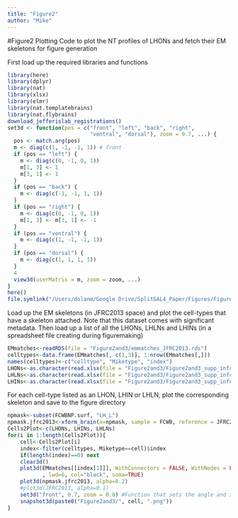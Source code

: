```yaml
---
title: "Figure2"
author: "Mike"
---
```

#Figure2 Plotting 
Code to plot the NT profiles of LHONs and fetch their EM skeletons for figure generation

First load up the required libraries and functions
```r
library(here)
library(dplyr)
library(nat)
library(xlsx)
library(elmr)
library(nat.templatebrains)
library(nat.flybrains)
download_jefferislab_registrations()
set3d <- function(pos = c("front", "left", "back", "right",
                          "ventral", "dorsal"), zoom = 0.7, ...) {
  pos <- match.arg(pos)
  m <- diag(c(1, -1, -1, 1)) # front
  if (pos == "left") {
    m <- diag(c(0, -1, 0, 1))
    m[1, 3] <- 1
    m[3, 1] <- 1
  }
  if (pos == "back") {
    m <- diag(c(-1, -1, 1, 1))
  }
  if (pos == "right") {
    m <- diag(c(0, -1, 0, 1))
    m[1, 3] <- m[3, 1] <- -1
  }
  if (pos == "ventral") {
    m <- diag(c(1, -1, -1, 1))
  }
  if (pos == "dorsal") {
    m <- diag(c(1, 1, 1, 1))
  }
  4
  view3d(userMatrix = m, zoom = zoom, ...)
}
here()
file.symlink("/Users/dolanm/Google Drive/SplitGAL4_Paper/Figures/Figure2and3", here())
```

Load up the EM skeletons (in JFRC2013 space) and plot the cell-types that have a skeleton attached. Note that this dataset comes with significant metadata. Then load up a list of all the LHONs, LHLNs and LHINs (in a spreadsheet file creating during figuremaking)   
```r
EMmatches<-readRDS(file = "Figure2and3/emmatches_JFRC2013.rds")
celltypes<-data.frame(EMmatches[, c(1,3)], 1:nrow(EMmatches[,]))
names(celltypes)<-c("celltype", "Miketype", "index")
LHONs<-as.character(read.xlsx(file = "Figure2and3/Figure2and3_supp_info.xlsx", sheetIndex = 1,)[,1])
LHLNs<-as.character(read.xlsx(file = "Figure2and3/Figure2and3_supp_info.xlsx", sheetIndex = 2,)[,1])
LHINs<-as.character(read.xlsx(file = "Figure2and3/Figure2and3_supp_info.xlsx", sheetIndex = 3,)[,1])
```

For each cell-type listed as an LHON, LHIN or LHLN, plot the corresponding skeleton and save to the figure directory 
```r
npmask<-subset(FCWBNP.surf, "LH_L")
npmask.jfrc2013<-xform_brain(x=npmask, sample = FCWB, reference = JFRC2013)
Cells2Plot<-c(LHONs, LHINs, LHLNs)
for(i in 1:length(Cells2Plot)){
    cell<-Cells2Plot[i]
    index<-filter(celltypes, Miketype==cell)$index
    if(length(index)==0) next
    clear3d()
    plot3d(EMmatches[[index[1]]], WithConnectors = FALSE, WithNodes = FALSE
           , lwd=6, col="black", soma=TRUE)
    plot3d(npmask.jfrc2013, alpha=0.2)
    #plot3d(JFRC2013, alpha=0.1)
    set3d("front", 0.7, zoom = 0.8) #Function that sets the angle and zoom 
    snapshot3d(paste0("Figure2and3/", cell, ".png"))
}
```


